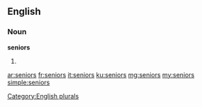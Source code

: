 ==English==

===Noun===
'''seniors'''

# {{plural of|senior}}

[[Category:English plurals]]

[[ar:seniors]]
[[fr:seniors]]
[[it:seniors]]
[[ku:seniors]]
[[mg:seniors]]
[[my:seniors]]
[[simple:seniors]]